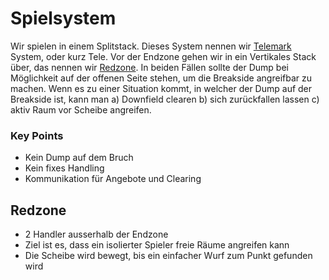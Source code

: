 # Spielsystem


Wir spielen in einem Splitstack. Dieses System nennen wir [Telemark](#telemark) System, oder kurz Tele. Vor der Endzone gehen wir in ein Vertikales Stack über, das nennen wir [Redzone](#redzone). In beiden Fällen sollte der Dump bei Möglichkeit auf der offenen Seite stehen, um die Breakside angreifbar zu machen. Wenn es zu einer Situation kommt, in welcher der Dump auf der Breakside ist, kann man a) Downfield clearen b) sich zurückfallen lassen c) aktiv Raum vor Scheibe angreifen. 

### Key Points

* Kein Dump auf dem Bruch
* Kein fixes Handling
* Kommunikation für Angebote und Clearing

## Redzone

* 2 Handler ausserhalb der Endzone
* Ziel ist es, dass ein isolierter Spieler freie Räume angreifen kann
* Die Scheibe wird bewegt, bis ein einfacher Wurf zum Punkt gefunden wird

<Ultiplays link="https://www.ultiplays.com/embed/8gNrpYe576HQrdOY6QWE" />
